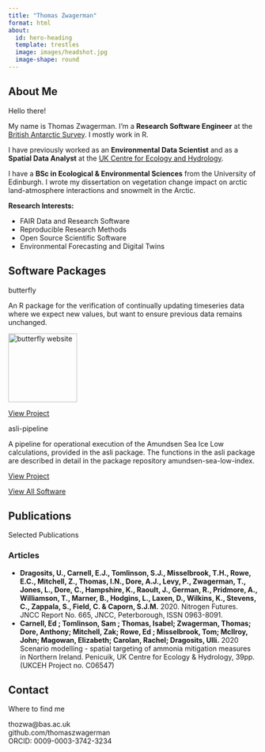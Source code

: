 ```yaml
---
title: "Thomas Zwagerman"
format: html
about: 
  id: hero-heading
  template: trestles
  image: images/headshot.jpg
  image-shape: round
---
```


## About Me

:::: {.card}
::: {.card-header}
Hello there!
:::
::: {.card-body}
::: {#hero-heading}
My name is Thomas Zwagerman. I'm a **Research Software Engineer** at the [British Antarctic Survey](https://www.bas.ac.uk/). I mostly work in R.

I have previously worked as an **Environmental Data Scientist** and as a **Spatial Data Analyst** at the [UK Centre for Ecology and Hydrology](https://www.ceh.ac.uk/).

I have a **BSc in Ecological & Environmental Sciences** from the University of Edinburgh. I wrote my dissertation on vegetation change impact on arctic land-atmosphere interactions and snowmelt in the Arctic.

**Research Interests:**

- FAIR Data and Research Software
- Reproducible Research Methods
- Open Source Scientific Software
- Environmental Forecasting and Digital Twins
:::
:::
::::

## Software Packages

::: {layout="[[1,1]]"}
:::: {.card}
::: {.card-header}
butterfly
:::
::: {.card-body}
An R package for the verification of continually updating timeseries data where we expect new values, but want to ensure previous data remains unchanged.

<a href="https://thomaszwagerman.github.io/butterfly/"><img src="https://raw.githubusercontent.com/thomaszwagerman/butterfly/refs/heads/main/inst/figures/logo.png" align="centre" height="139" alt="butterfly website" /></a>

[View Project](https://github.com/thomaszwagerman/butterfly){.btn .btn-primary}
:::
::::

:::: {.card}
::: {.card-header}
asli-pipeline
:::
::: {.card-body}
A pipeline for operational execution of the Amundsen Sea Ice Low calculations, provided in the asli package. The functions in the asli package are described in detail in the package repository amundsen-sea-low-index.

[View Project](https://github.com/antarctica/asli-pipeline){.btn .btn-primary}
:::
::::
:::

[View All Software](software.){.btn .btn-primary}

## Publications

:::: {.card}
::: {.card-header}
Selected Publications
:::
::: {.card-body}
### Articles
- **Dragosits, U., Carnell, E.J., Tomlinson, S.J., Misselbrook, T.H., Rowe, E.C., Mitchell, Z., Thomas, I.N., Dore, A.J., Levy, P., Zwagerman, T., Jones, L., Dore, C., Hampshire, K., Raoult, J., German, R., Pridmore, A., Williamson, T., Marner, B., Hodgins, L., Laxen, D., Wilkins, K., Stevens, C., Zappala, S., Field, C. & Caporn, S.J.M.** 2020. Nitrogen Futures. JNCC Report No. 665, JNCC, Peterborough, ISSN 0963-8091.
- **Carnell, Ed ; Tomlinson, Sam ; Thomas, Isabel; Zwagerman, Thomas; Dore, Anthony; Mitchell, Zak; Rowe, Ed ; Misselbrook, Tom; McIlroy, John; Magowan, Elizabeth; Carolan, Rachel; Dragosits, Ulli.** 2020 Scenario modelling - spatial targeting of ammonia mitigation measures in Northern Ireland. Penicuik, UK Centre for Ecology & Hydrology, 39pp. (UKCEH Project no. C06547)
:::
::::


## Contact {.text-center}

:::: {.card}
::: {.card-header}
Where to find me
:::
::: {.card-body}
<i class="fa fa-envelope"></i> thozwa@bas.ac.uk  
<i class="fa fa-github"></i> github.com/thomaszwagerman  
<i class="fa fa-orcid"></i> ORCID: 0009-0003-3742-3234
:::
::::
